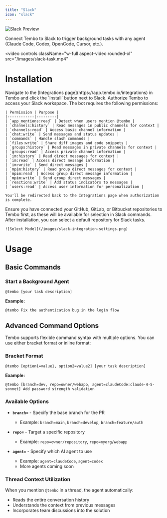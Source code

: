 ```yaml
---
title: "Slack"
icon: "slack"
---
```


![Slack Preview](/images/slack-preview.png)

Connect Tembo to Slack to trigger background tasks with any agent (Claude Code, Codex, OpenCode, Cursor, etc.).

<video
  controls
  className="w-full aspect-video rounded-xl"
  src="/images/slack-task.mp4"
></video>

# Installation

<Steps>
  <Step title="Install">
    Navigate to the [Integrations page](https://app.tembo.io/integrations) in Tembo and click the `Install` button next to Slack.
  </Step>
  <Step title="Authorize Slack Permissions">
    Authorize Tembo to access your Slack workspace. The bot requires the following permissions:

    | Permission | Purpose |
    |------------|---------|
    | `app_mentions:read` | Detect when users mention @tembo |
    | `channels:history` | Read messages in public channels for context |
    | `channels:read` | Access basic channel information |
    | `chat:write` | Send messages and status updates |
    | `commands` | Handle slash commands |
    | `files:write` | Share diff images and code snippets |
    | `groups:history` | Read messages in private channels for context |
    | `groups:read` | Access private channel information |
    | `im:history` | Read direct messages for context |
    | `im:read` | Access direct message information |
    | `im:write` | Send direct messages |
    | `mpim:history` | Read group direct messages for context |
    | `mpim:read` | Access group direct message information |
    | `mpim:write` | Send group direct messages |
    | `reactions:write` | Add status indicators to messages |
    | `users:read` | Access user information for personalization |

    You'll be redirected back to the Integrations page when authorization is complete.

  </Step>
  <Step title="Configure Repositories">
    Ensure you have connected your GitHub, GitLab, or Bitbucket repositories to Tembo first, as these will be available for selection in Slack commands.
  </Step>
  <Step title="Set Preferences">
    After installation, you can select a default repository for Slack tasks.

    ![Select Model](/images/slack-integration-settings.png)

  </Step>
</Steps>

# Usage

## Basic Commands

### Start a Background Agent

```
@tembo [your task description]
```

**Example:**

```
@tembo Fix the authentication bug in the login flow
```

## Advanced Command Options

Tembo supports flexible command syntax with multiple options. You can use either bracket format or inline format:

### Bracket Format

```
@tembo [option1=value1, option2=value2] [your task description]
```

**Example:**

```
@tembo [branch=dev, repo=owner/webapp, agent=claudeCode:claude-4-5-sonnet] Add password strength validation
```

### Available Options

- **`branch=`** - Specify the base branch for the PR

  - Example: `branch=main`, `branch=develop`, `branch=feature/auth`

- **`repo=`** - Target a specific repository

  - Example: `repo=owner/repository`, `repo=myorg/webapp`

- **`agent=`** - Specify which AI agent to use
  - Example: `agent=claudeCode`, `agent=codex`
  - More agents coming soon

### Thread Context Utilization

When you mention `@tembo` in a thread, the agent automatically:

- Reads the entire conversation history
- Understands the context from previous messages
- Incorporates team discussions into the solution
